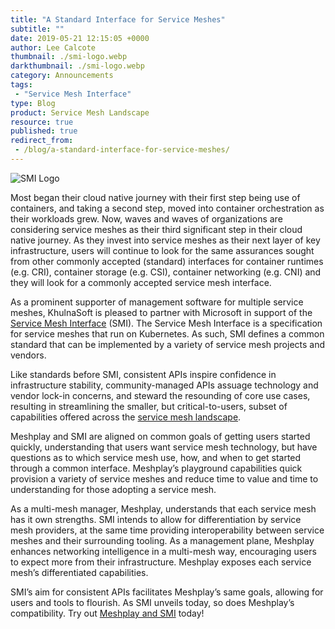 ```yaml
---
title: "A Standard Interface for Service Meshes"
subtitle: ""
date: 2019-05-21 12:15:05 +0000
author: Lee Calcote
thumbnail: ./smi-logo.webp
darkthumbnail: ./smi-logo.webp
category: Announcements
tags:
 - "Service Mesh Interface"
type: Blog
product: Service Mesh Landscape
resource: true
published: true
redirect_from:
 - /blog/a-standard-interface-for-service-meshes/
---
```



<BlogWrapper>

<img className="image-left" src={SmiLogo} alt="SMI Logo"/>

Most began their cloud native journey with their first step being use of containers, and taking a second step, moved into container orchestration as their workloads grew. Now, waves and waves of organizations are considering service meshes as their third significant step in their cloud native journey. As they invest into service meshes as their next layer of key infrastructure, users will continue to look for the same assurances sought from other commonly accepted (standard) interfaces for container runtimes (e.g. CRI), container storage (e.g. CSI), container networking (e.g. CNI) and they will look for a commonly accepted service mesh interface.

As a prominent supporter of management software for multiple service meshes, KhulnaSoft is pleased to partner with Microsoft in support of the [Service Mesh Interface](https://smi-spec.io) (SMI). The Service Mesh Interface is a specification for service meshes that run on Kubernetes. As such, SMI defines a common standard that can be implemented by a variety of service mesh projects and vendors.

Like standards before SMI, consistent APIs inspire confidence in infrastructure stability, community-managed APIs assuage technology and vendor lock-in concerns, and steward the resounding of core use cases, resulting in streamlining the smaller, but critical-to-users, subset of capabilities offered across the [service mesh landscape](https://khulnasoft.com/landscape).

Meshplay and SMI are aligned on common goals of getting users started quickly, understanding that users want service mesh technology, but have questions as to which service mesh use, how, and when to get started through a common interface. Meshplay’s playground capabilities quick provision a variety of service meshes and reduce time to value and time to understanding for those adopting a service mesh.

As a multi-mesh manager, Meshplay, understands that each service mesh has it own strengths. SMI intends to allow for differentiation by service mesh providers, at the same time providing interoperability between service meshes and their surrounding tooling. As a management plane, Meshplay enhances networking intelligence in a multi-mesh way, encouraging users to expect more from their infrastructure. Meshplay exposes each service mesh’s differentiated capabilities.

SMI’s aim for consistent APIs facilitates Meshplay’s same goals, allowing for users and tools to flourish. As SMI unveils today, so does Meshplay’s compatibility. Try out [Meshplay and SMI](https://khulnasoft.com/meshplay) today!


</BlogWrapper>
